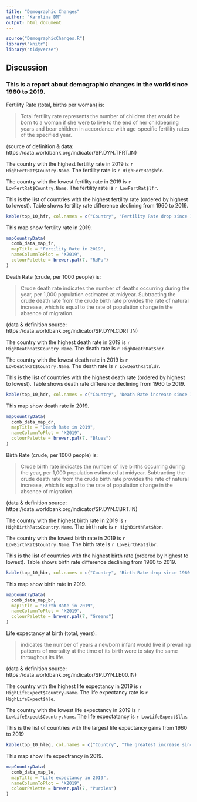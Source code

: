 ```yaml
---
title: "Demographic Changes"
author: "Karolina DM"
output: html_document
---
```


```r
source("DemographicChanges.R")
library("knitr")
library("tidyverse")
```


## __Discussion__

### This is a report about demographic changes in the world since 1960 to 2019. 

Fertility Rate (total, births per woman) is:

> Total fertility rate represents the number of children that would be born to a woman if she were to live to the end of her childbearing years and bear children in accordance with age-specific fertility rates of the specified year.

(source of definition & data: https://data.worldbank.org/indicator/SP.DYN.TFRT.IN)


The country with the highest fertility rate in 2019 is 
`r HighFertRat$Country.Name`. The fertility rate is 
`r HighFertRat$hfr`.

The country with the lowest fertility rate in 2019 is 
`r LowFertRat$Country.Name`. The fertility rate is 
`r LowFertRat$lfr`.

This is the list of countries with the highest fertility rate (ordered by highest to lowest). Table shows fertility rate difference declining from 1960 to 2019.

```r
kable(top_10_hfr, col.names = c("Country", "Fertility Rate drop since 1960 to 2019"))
```

This map show fertility rate in 2019. 

```r
mapCountryData(
  comb_data_map_fr,
  mapTitle = "Fertility Rate in 2019",
  nameColumnToPlot = "X2019",
  colourPalette = brewer.pal(7, "RdPu")
)
```



Death Rate (crude, per 1000 people) is: 

> Crude death rate indicates the number of deaths occurring during the year, per 1,000 population estimated at midyear. Subtracting the crude death rate from the crude birth rate provides the rate of natural increase, which is equal to the rate of population change in the absence of migration.

(data & definition source: https://data.worldbank.org/indicator/SP.DYN.CDRT.IN)

The country with the highest death rate in 2019 is 
`r HighDeathRat$Country.Name`. The death rate is 
`r HighDeathRat$hdr`.

The country with the lowest death rate in 2019 is 
`r LowDeathRat$Country.Name`. The death rate is 
`r LowDeathRat$ldr`.

This is the list of countries with the highest death rate (ordered by highest to lowest). Table shows death rate difference declining from 1960 to 2019.

```r
kable(top_10_hdr, col.names = c("Country", "Death Rate increase since 1960 to 2019"))
```

This map show death rate in 2019. 

```r
mapCountryData(
  comb_data_map_dr,
  mapTitle = "Death Rate in 2019",
  nameColumnToPlot = "X2019",
  colourPalette = brewer.pal(7, "Blues")
)
```

Birth Rate (crude, per 1000 people) is: 

>Crude birth rate indicates the number of live births occurring during the year, per 1,000 population estimated at midyear. Subtracting the crude death rate from the crude birth rate provides the rate of natural increase, which is equal to the rate of population change in the absence of migration.

(data & definition source: https://data.worldbank.org/indicator/SP.DYN.CBRT.IN)

The country with the highest birth rate in 2019 is 
`r HighBirthRat$Country.Name`. The birth rate is 
`r HighBirthRat$hbr`.

The country with the lowest birth rate in 2019 is 
`r LowBirthRat$Country.Name`. The birth rate is 
`r LowBirthRat$lbr`.

This is the list of countries with the highest birth rate (ordered by highest to lowest). Table shows birth rate difference declining from 1960 to 2019.

```r
kable(top_10_hbr, col.names = c("Country", "Birth Rate drop since 1960 to 2019"))
```

This map show birth rate in 2019. 

```r
mapCountryData(
  comb_data_map_br,
  mapTitle = "Birth Rate in 2019",
  nameColumnToPlot = "X2019",
  colourPalette = brewer.pal(7, "Greens")
)
```

Life expectancy at birth (total, years): 

>indicates the number of years a newborn infant would live if prevailing patterns of mortality at the time of its birth were to stay the same throughout its life.

(data & definition source: https://data.worldbank.org/indicator/SP.DYN.LE00.IN)

The country with the highest life expectancy in 2019 is 
`r HighLifeExpect$Country.Name`. The life expectancy rate is 
`r HighLifeExpect$hle`.

The country with the lowest life expectancy in 2019 is 
`r LowLifeExpect$Country.Name`. The life expectatancy is 
`r LowLifeExpect$lle`.

This is the list of countries with the largest life expectancy gains from 1960 to 2019

```r
kable(top_10_hleg, col.names = c("Country", "The greatest increase since 1960 to 2019 (in years)"))
```

This map show life expectrancy in 2019. 

```r
mapCountryData(
  comb_data_map_le,
  mapTitle = "Life expectancy in 2019",
  nameColumnToPlot = "X2019",
  colourPalette = brewer.pal(7, "Purples")
)
```
